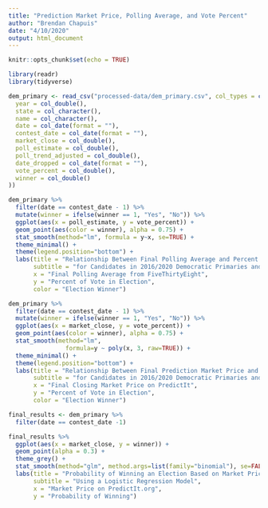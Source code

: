```yaml
---
title: "Prediction Market Price, Polling Average, and Vote Percent"
author: "Brendan Chapuis"
date: "4/10/2020"
output: html_document
---
```


```r
knitr::opts_chunk$set(echo = TRUE)
```

```r

library(readr)
library(tidyverse)

```

```r

dem_primary <- read_csv("processed-data/dem_primary.csv", col_types = cols(
  year = col_double(),
  state = col_character(),
  name = col_character(),
  date = col_date(format = ""),
  contest_date = col_date(format = ""),
  market_close = col_double(),
  poll_estimate = col_double(),
  poll_trend_adjusted = col_double(),
  date_dropped = col_date(format = ""),
  vote_percent = col_double(),
  winner = col_double()
)) 

```

```r

dem_primary %>%
  filter(date == contest_date - 1) %>% 
  mutate(winner = ifelse(winner == 1, "Yes", "No")) %>% 
  ggplot(aes(x = poll_estimate, y = vote_percent)) +
  geom_point(aes(color = winner), alpha = 0.75) +
  stat_smooth(method="lm", formula = y~x, se=TRUE) +
  theme_minimal() +
  theme(legend.position="bottom") +
  labs(title = "Relationship Between Final Polling Average and Percent of Vote",
       subtitle = "for Candidates in 2016/2020 Democratic Primaries and Caucuses",
       x = "Final Polling Average from FiveThirtyEight",
       y = "Percent of Vote in Election",
       color = "Election Winner")

```

``` r

dem_primary %>%
  filter(date == contest_date - 1) %>%
  mutate(winner = ifelse(winner == 1, "Yes", "No")) %>%
  ggplot(aes(x = market_close, y = vote_percent)) +
  geom_point(aes(color = winner), alpha = 0.75) +
  stat_smooth(method="lm",
                formula=y ~ poly(x, 3, raw=TRUE)) +
  theme_minimal() +
  theme(legend.position="bottom") +
  labs(title = "Relationship Between Final Prediction Market Price and Vote Percent",
       subtitle = "for Candidates in 2016/2020 Democratic Primaries and Caucuses",
       x = "Final Closing Market Price on PredictIt",
       y = "Percent of Vote in Election",
       color = "Election Winner")

```

```r

final_results <- dem_primary %>% 
  filter(date == contest_date -1)

final_results %>%
  ggplot(aes(x = market_close, y = winner)) + 
  geom_point(alpha = 0.3) + 
  theme_grey() + 
  stat_smooth(method="glm", method.args=list(family="binomial"), se=FALSE) + 
  labs(title = "Probability of Winning an Election Based on Market Price",
       subtitle = "Using a Logistic Regression Model",
       x = "Market Price on PredictIt.org",
       y = "Probability of Winning")
  

```

